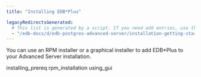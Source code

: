```yaml
---
title: "Installing EDB*Plus"

legacyRedirectsGenerated:
  # This list is generated by a script. If you need add entries, use the `legacyRedirects` key.
  - "/edb-docs/d/edb-postgres-advanced-server/installation-getting-started/edb-plus/12/installing_edb_plus.html"
---
```


You can use an RPM installer or a graphical installer to add EDB*Plus to your Advanced Server installation.

<div class="toctree" maxdepth="3">

installing_prereq rpm_installation using_gui


</div>